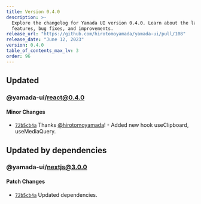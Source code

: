 ```yaml
---
title: Version 0.4.0
description: >-
  Explore the changelog for Yamada UI version 0.4.0. Learn about the latest
  features, bug fixes, and improvements.
release_url: "https://github.com/hirotomoyamada/yamada-ui/pull/108"
release_date: "June 12, 2023"
version: 0.4.0
table_of_contents_max_lv: 3
order: 96
---
```


## Updated

### @yamada-ui/react@0.4.0

#### Minor Changes

- [`72b5cb4a`](https://github.com/hirotomoyamada/yamada-ui/commit/72b5cb4a514743144336f79df29ce48939b22f2d) Thanks [@hirotomoyamada](https://github.com/hirotomoyamada)! - Added new hook useClipboard, useMediaQuery.

## Updated by dependencies

### @yamada-ui/nextjs@3.0.0

#### Patch Changes

- [`72b5cb4a`](https://github.com/hirotomoyamada/yamada-ui/commit/72b5cb4a514743144336f79df29ce48939b22f2d) Updated dependencies.
